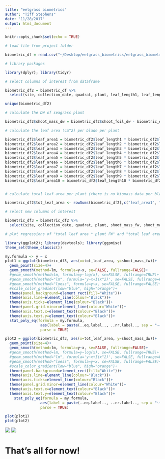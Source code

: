 ```yaml
---
title: "eelgrass biometrics"
author: "Tiff Stephens"
date: "11/28/2017"
output: html_document
---
```


```r
knitr::opts_chunk$set(echo = TRUE)
```

```r
# load file from project folder

biometric_df = read.csv("~/Desktop/eelgrass_biometrics/eelgrass_biometrics/biometrics.csv")
```

```r
# library packages

library(dplyr); library(tidyr)
```

```r
# select columns of interest from dataframe

biometric_df2 = biometric_df %>% 
  select(site, collection_date, quadrat, plant, leaf_length1, leaf_length2, leaf_length3, leaf_length4, leaf_length5, leaf_length6, leaf_length7, leaf_length8, leaf_length9, leaf_length10, leaf_width1, leaf_width2, leaf_width3, leaf_width4, leaf_width5, leaf_width6, leaf_width7, leaf_width8, leaf_width9, leaf_width10, shoot_mass_fw, shoot_foil, shoot_foil_dw)

unique(biometric_df2)
```

```r
# calculate the DW of seagrass plant

biometric_df2$shoot_mass_dw = biometric_df2$shoot_foil_dw - biometric_df2$shoot_foil
```

```r
# calculate the leaf area (cm^2) per blade per plant

biometric_df2$leaf_area1 = biometric_df2$leaf_length1 * biometric_df2$leaf_width1
biometric_df2$leaf_area2 = biometric_df2$leaf_length2 * biometric_df2$leaf_width2
biometric_df2$leaf_area3 = biometric_df2$leaf_length3 * biometric_df2$leaf_width3
biometric_df2$leaf_area4 = biometric_df2$leaf_length4 * biometric_df2$leaf_width4
biometric_df2$leaf_area5 = biometric_df2$leaf_length5 * biometric_df2$leaf_width5
biometric_df2$leaf_area6 = biometric_df2$leaf_length6 * biometric_df2$leaf_width6
biometric_df2$leaf_area7 = biometric_df2$leaf_length7 * biometric_df2$leaf_width7
biometric_df2$leaf_area8 = biometric_df2$leaf_length8 * biometric_df2$leaf_width8
biometric_df2$leaf_area9 = biometric_df2$leaf_length9 * biometric_df2$leaf_width9
biometric_df2$leaf_area10 = biometric_df2$leaf_length10 * biometric_df2$leaf_width10


# calculate total leaf area per plant (there is no biomass data per blade so need to combine all blades)

biometric_df2$tot_leaf_area <- rowSums(biometric_df2[,c("leaf_area1", "leaf_area2", "leaf_area3", "leaf_area4", "leaf_area5", "leaf_area6", "leaf_area7", "leaf_area8", "leaf_area9", "leaf_area10")], na.rm=TRUE)
```

```r
# select new columns of interest

biometric_df3 = biometric_df2 %>% 
  select(site, collection_date, quadrat, plant, shoot_mass_fw, shoot_mass_dw, tot_leaf_area)
```


```r
# plot regressions of "total leaf area * plant FW" and "total leaf area * plant DW"

library(ggplot2); library(devtools); library(ggpmisc)
theme_set(theme_classic())

my.formula <- y ~ x
plot1 = ggplot(biometric_df3, aes(x=tot_leaf_area, y=shoot_mass_fw))+
  geom_point(size=4)+
  geom_smooth(method=lm, formula=y~x, se=FALSE, fullrange=FALSE)+
  #geom_smooth(method=lm, formula=y~log(x), se=FALSE, fullrange=TRUE)+
  #geom_smooth(method="lm", formula='y~x+I(x^2)', se=FALSE, fullrange=FALSE)+
  #geom_smooth(method="loess", formula=y~x, se=FALSE, fullrange=FALSE)+
  #scale_color_gradient(low="blue", high="orange")+
  theme(panel.background=element_rect(fill="White"))+
  theme(axis.line=element_line(colour="Black"))+
  theme(axis.ticks=element_line(colour="Black"))+
  theme(panel.grid.minor=element_line(colour="White"))+
  theme(axis.text.x=element_text(colour="Black"))+
  theme(axis.text.y=element_text(colour="Black"))+
  stat_poly_eq(formula = my.formula, 
                aes(label = paste(..eq.label.., ..rr.label.., sep = "~~~")), 
                parse = TRUE)

plot2 = ggplot(biometric_df3, aes(x=tot_leaf_area, y=shoot_mass_dw))+
  geom_point(size=4)+
  geom_smooth(method=lm, formula=y~x, se=FALSE, fullrange=FALSE)+
  #geom_smooth(method=lm, formula=y~log(x), se=FALSE, fullrange=TRUE)+
  #geom_smooth(method="lm", formula='y~x+I(x^2)', se=FALSE, fullrange=FALSE)+
  #geom_smooth(method="loess", formula=y~x, se=FALSE, fullrange=FALSE)+
  #scale_color_gradient(low="blue", high="orange")+
  theme(panel.background=element_rect(fill="White"))+
  theme(axis.line=element_line(colour="Black"))+
  theme(axis.ticks=element_line(colour="Black"))+
  theme(panel.grid.minor=element_line(colour="White"))+
  theme(axis.text.x=element_text(colour="Black"))+
  theme(axis.text.y=element_text(colour="Black"))+
    stat_poly_eq(formula = my.formula, 
                aes(label = paste(..eq.label.., ..rr.label.., sep = "~~~")), 
                parse = TRUE)

plot(plot1)
plot(plot2)
```


![](images/fw.png)
![](images/dw.png)

# That's all for now!



